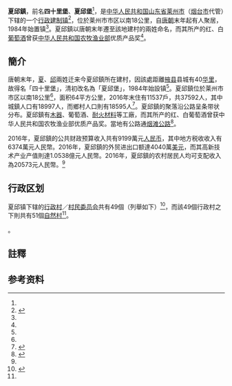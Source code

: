 {{noteTA
|G1=Unit
}}
{{中国乡级行政区
|行政区全称 = 夏邱鎮
|旧称 = 四十里堡、夏邱堡<ref name="中华人民共和国地名词典"/>
|地名出处 = 唐朝末年，夏、邱兩姓遷來建村<ref name="中华人民共和国地名词典"/>
|景观照片文件名 = Shape of Xiaqiu Town.png
|景观照片描述 = 夏邱鎮地圖
|上级行政区 = [[莱州市|莱州市]]
|行政区类别 = [[行政建制镇|行政建制镇]]
|行政区划代码 = 370683110
|行政区划 = 49<ref name="莱州统计年鉴"/>
|村委会 = 49<ref name="莱州统计年鉴"/>
|居委会 = 0<ref name="莱州统计年鉴"/>
|建置时间 = 1984年<ref name="中华人民共和国地名词典"/>
|地理坐标 = {{coord|37|00|36.1|N|119|54|13.1|E|display=inline,title}}
|总面积 = 64平方公里<ref name="莱州统计年鉴"/>
|总人口 = 37592人<ref name="莱州统计年鉴"/>
|总人口年份 = 2016
|电话区号 = 535
}}
'''夏邱鎮'''，前名'''四十里堡'''、'''夏邱堡'''<ref name="中华人民共和国地名词典"/>，是[[中华人民共和国|中华人民共和国]][[山东省|山东省]][[莱州市|莱州市]]（[[烟台市|烟台市]]代管）下辖的一个[[行政建制镇|行政建制镇]]<ref>{{PRC admin/ref sgc|{{PRC admin/parent|37/06/83/110/000}}}}</ref>，位於莱州市市区{{notetag|name=莱州镇}}以南18公里，自[[唐朝|唐朝]]末年起有人聚居，1984年始置镇<ref name="中华人民共和国地名词典"/>。夏邱鎮以唐朝末年遷至該地建村的兩姓命名，而其所产的红、白[[葡萄酒|葡萄酒]]曾获[[中华人民共和国农牧渔业部|中华人民共和国农牧渔业部]]优质产品奖<ref name="中华人民共和国地名词典"/>。

== 簡介 ==
唐朝末年，[[夏姓|夏]]、[[邱姓|邱]]兩姓迁来今夏邱鎮所在建村，因該處距離[[掖县|掖县]]县城有40[[里_(長度單位)|华里]]，故得名「四十里堡」，清初改名為「夏邱堡」，1984年始設镇<ref name="中华人民共和国地名词典"/>。夏邱鎮位於莱州市市区{{notetag|name=莱州镇|1994年出版的《中華人民共和國地名詞典：山東省》作「莱州镇」。<ref name="中华人民共和国地名词典"/>}}以南18公里<ref name="中华人民共和国地名词典"/>，面积64平方公里，2016年末住有11537戶，共37592人，其中城鎮人口有18997人，而鄉村人口則有18595人<ref name="莱州统计年鉴">{{cite book|title=莱州统计年鉴—2017|date=2017-12-28|publisher=莱州市统计局|editor1=高鹏|editor2=傅寿君|editor3=张国艳}}</ref>。夏邱鎮的聚落沿公路呈条带状分布。夏邱鎮有[[木工|木器]]、葡萄酒、[[耐火材料|耐火材料]]等工廠，而其所产的红、白葡萄酒曾获中华人民共和国农牧渔业部优质产品奖。當地有公路通[[烟滩公路|烟滩公路]]<ref name="中华人民共和国地名词典">{{cite book|title=中华人民共和国地名词典：山东省|volume=12|editor=陈龙飞|publisher=商务印书馆|year=1994|url=https://books.google.com.hk/books?id=LCcxAQAAIAAJ|page=151|access-date=2020-03-31|archive-date=2020-09-15|archive-url=https://web.archive.org/web/20200915152645/https://books.google.com.hk/books?id=LCcxAQAAIAAJ|dead-url=no}}</ref>。

2016年，夏邱鎮的公共财政预算收入共有9199萬元[[人民币|人民币]]，其中地方税收收入有6374萬元人民幣。2016年，夏邱鎮的外贸进出口额達4040萬[[美元|美元]]，而其高新技术产业产值則達1.0538億元人民幣。2016年，夏邱鎮的农村居民人均可支配收入為20573元人民幣。<ref name="莱州统计年鉴"/>

== 行政区划 ==
夏邱镇下辖的[[行政村|行政村]]／[[村民委员会|村民委员会]]共有49個（列舉如下）<ref>{{PRC admin/ref sgc|37/06/83/110/000}}</ref>，而該49個行政村之下則共有51個[[自然村落|自然村]]<ref name="莱州统计年鉴"/>。

{{PRC admin/children|37/06/83/110/000}}。

== 註釋 ==
{{notefoot}}

== 参考资料 ==
{{reflist}}

{{PRC admin/navcat|37/06/83/110/000}}